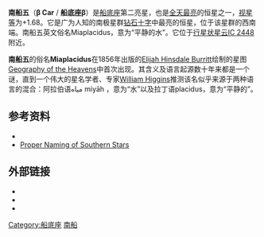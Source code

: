 {{Starbox begin |
   name=南船五}}
{{Starbox observe |
  epoch=J2000 |
  constell=[[船底座|船底座]] |
  星官 = [[近南极星区|近南极星区]] [[:Category:南船_(星官)|南船]] |
  ra=09h 13m 12.0s |
  dec=-69° 43' 02" |
  appmag_v=1.67 }}
{{Starbox character |
  class=A2 IV |
  b-v=0.00 |
  u-b=0.03 |
  variable=None }}
{{Starbox astrometry |
  radial_v=-5.2 |
  prop_mo_ra=-157.66 |
  prop_mo_dec=108.91 |
  parallax=29.34 |
  p_error=0.47 |
  absmag_v=-1.00 }}
{{Starbox detail|
  mass=3 |
  radius=5.7 |
  luminosity=210 | 
  temperature=9,100 |
  metal=? |
  rotation=2.1 days |
  age=3.5 × 10<sup>8</sup> }}
{{Starbox catalog |
  names=Miaplacidus, [[Henry_L._Giclas_catalogue|Gl]] 339.2, [[Harvard_Revised_catalogue|HR]] 3685,  [[Cordoba_Durchmusterung|CD]]−69°600, [[Henry_Draper_catalogue|HD]] 80007, [[General_Catalogue_of_Trigonometric_Parallaxes|GCTP]] 2213.00, [[Smithsonian_Astrophysical_Observatory_Star_Catalog|SAO]] 250495, [[Fifth_Fundamental_Catalogue|FK5]] 348, CP−69°1023, [[Hipparcos_catalogue|HIP]] 45238, GC 12764 }}
{{Starbox end}}

'''南船五'''（'''β Car''' / '''船底座β'''）是[[船底座|船底座]]第二亮星，也是[[恒星亮度列表|全天最亮]]的恒星之一，[[视星等|视星等]]为+1.68。它是广为人知的南极星群[[钻石十字|钻石十字]]中最亮的恒星，位于该星群的西南端。南船五英文俗名Miaplacidus，意为“平静的水”。它位于[[行星状星云|行星状星云]][[IC_2448|IC 2448]]附近。

'''南船五'''的俗名'''Miaplacidus'''在1856年出版的[[Elijah_Hinsdale_Burritt|Elijah Hinsdale Burritt]]绘制的星图[[Geography_of_the_Heavens|Geography of the Heavens]]中首次出现。其含义及语言起源数十年来都是一个谜，直到一个伟大的星名学者、专家[[William_Higgins|William Higgins]]推测该名似乎来源于两种语言的混合：阿拉伯语مياه  miyāh ，意为“水”以及拉丁语placidus，意为“平静的”。

== 参考资料 ==
* {{cite web | title=HD 80007 -- High proper-motion Star  | work=SIMBAD Astronomical Database  | url=http://simbad.u-strasbg.fr/sim-id.pl?protocol=html&Ident=Beta+Carinae&NbIdent=1&Radius=10&Radius.unit=arcmin&CooFrame=FK5&CooEpoch=2000&CooEqui=2000&output.max=all&o.catall=on&output.mesdisp=N&Bibyear1=1983&Bibyear2=2005&Frame1=FK5&Frame2=FK4&Frame3=G&Equi1=2000.0&Equi2=1950.0&Equi3=2000.0&Epoch1=2000.0&Epoch2=1950.0&Epoch3=2000.0 | accessdate=2005-11-05 }}
* [https://archive.is/20120629155257/homepage.mac.com/andjames/Page208.htm Proper Naming of Southern Stars]

== 外部链接 ==
* {{cite web
 |title       = Beta Carinae
 |work        = ARICNS
 |url         = http://www.ari.uni-heidelberg.de/aricns/cnspages/4c00710.htm
 |accessdate  = December 9, 2005
 |deadurl     = yes
 |archiveurl  = https://web.archive.org/web/20060220180547/http://www.ari.uni-heidelberg.de/aricns/cnspages/4c00710.htm
 |archivedate = 2006年2月20日
}}
* {{cite web
 |title       = MIAPLACIDUS (Beta Carinae)
 |work        = Portrait of Stars, &c.
 |url         = http://www.astro.uiuc.edu/~kaler/sow/miaplacidus.html
 |accessdate  = December 9, 2005
 |deadurl     = yes
 |archiveurl  = https://www.webcitation.org/67lmpjG9V?url=http://stars.astro.illinois.edu/sow/miaplacidus.html
 |archivedate = 2012年5月19日
}}
* {{cite web  |
 title=Miaplacidus (Beta Carinae)  |
 work=Astronomy Encyclopedia  |
 url=http://www.daviddarling.info/encyclopedia/M/Miaplacidus.html  |
 accessdate=December 9, 2005  |
 archive-date=2012-03-14  |
 archive-url=https://www.webcitation.org/669XBnxnQ?url=http://www.daviddarling.info/encyclopedia/M/Miaplacidus.html  |
 dead-url=no  }}

[[Category:船底座|Category:船底座]]
[[Category:南船_(星官)|南船]]